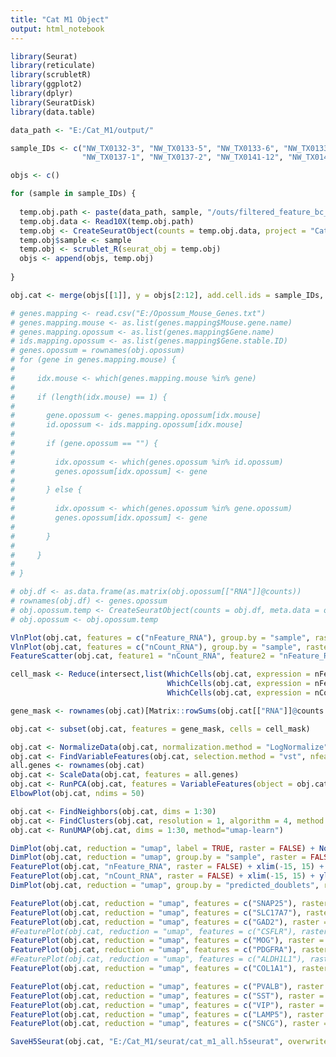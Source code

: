 ```yaml
---
title: "Cat M1 Object"
output: html_notebook
---
```


```r

library(Seurat)
library(reticulate)
library(scrubletR)
library(ggplot2)
library(dplyr)
library(SeuratDisk)
library(data.table)

data_path <- "E:/Cat_M1/output/"

sample_IDs <- c("NW_TX0132-3", "NW_TX0133-5", "NW_TX0133-6", "NW_TX0133-7", "NW_TX0135-6", "NW_TX0135-7", 
                "NW_TX0137-1", "NW_TX0137-2", "NW_TX0141-12", "NW_TX0142-1", "NW_TX0145-9", "NW_TX0146-3") 

objs <- c()

for (sample in sample_IDs) {
  
  temp.obj.path <- paste(data_path, sample, "/outs/filtered_feature_bc_matrix/", sep = "")
  temp.obj.data <- Read10X(temp.obj.path)
  temp.obj <- CreateSeuratObject(counts = temp.obj.data, project = "Cat_M1")
  temp.obj$sample <- sample
  temp.obj <- scrublet_R(seurat_obj = temp.obj)
  objs <- append(objs, temp.obj)
  
}

```


```r

obj.cat <- merge(objs[[1]], y = objs[2:12], add.cell.ids = sample_IDs, project = "Cat_M1")

```


```r

# genes.mapping <- read.csv("E:/Opossum_Mouse_Genes.txt")
# genes.mapping.mouse <- as.list(genes.mapping$Mouse.gene.name)
# genes.mapping.opossum <- as.list(genes.mapping$Gene.name)
# ids.mapping.opossum <- as.list(genes.mapping$Gene.stable.ID)
# genes.opossum = rownames(obj.opossum)
# for (gene in genes.mapping.mouse) {
#   
#     idx.mouse <- which(genes.mapping.mouse %in% gene)
# 
#     if (length(idx.mouse) == 1) {
#       
#       gene.opossum <- genes.mapping.opossum[idx.mouse]
#       id.opossum <- ids.mapping.opossum[idx.mouse]
#       
#       if (gene.opossum == "") {
#         
#         idx.opossum <- which(genes.opossum %in% id.opossum)
#         genes.opossum[idx.opossum] <- gene
#         
#       } else {
#         
#         idx.opossum <- which(genes.opossum %in% gene.opossum)
#         genes.opossum[idx.opossum] <- gene
#         
#       }
#       
#     }
#   
# }

```


```r

# obj.df <- as.data.frame(as.matrix(obj.opossum[["RNA"]]@counts))
# rownames(obj.df) <- genes.opossum
# obj.opossum.temp <- CreateSeuratObject(counts = obj.df, meta.data = obj.opossum[[]])
# obj.opossum <- obj.opossum.temp

```


```r

VlnPlot(obj.cat, features = c("nFeature_RNA"), group.by = "sample", raster = FALSE)
VlnPlot(obj.cat, features = c("nCount_RNA"), group.by = "sample", raster = FALSE)
FeatureScatter(obj.cat, feature1 = "nCount_RNA", feature2 = "nFeature_RNA", raster = FALSE)

```


```r

cell_mask <- Reduce(intersect,list(WhichCells(obj.cat, expression = nFeature_RNA > 700), 
                                   WhichCells(obj.cat, expression = nFeature_RNA < 6500),
                                   WhichCells(obj.cat, expression = nCount_RNA < 40000)))

gene_mask <- rownames(obj.cat)[Matrix::rowSums(obj.cat[["RNA"]]@counts > 0) > 8]

obj.cat <- subset(obj.cat, features = gene_mask, cells = cell_mask)

```


```r

obj.cat <- NormalizeData(obj.cat, normalization.method = "LogNormalize", scale.factor = 10000)
obj.cat <- FindVariableFeatures(obj.cat, selection.method = "vst", nfeatures = 3000)
all.genes <- rownames(obj.cat)
obj.cat <- ScaleData(obj.cat, features = all.genes)
obj.cat <- RunPCA(obj.cat, features = VariableFeatures(object = obj.cat))
ElbowPlot(obj.cat, ndims = 50)

```


```r

obj.cat <- FindNeighbors(obj.cat, dims = 1:30)
obj.cat <- FindClusters(obj.cat, resolution = 1, algorithm = 4, method = "igraph")
obj.cat <- RunUMAP(obj.cat, dims = 1:30, method="umap-learn")

```


```r

DimPlot(obj.cat, reduction = "umap", label = TRUE, raster = FALSE) + NoLegend() + xlim(-15, 15) + ylim(-15, 15) + coord_equal()
DimPlot(obj.cat, reduction = "umap", group.by = "sample", raster = FALSE) + xlim(-15, 15) + ylim(-15, 15) + coord_equal()
FeaturePlot(obj.cat, "nFeature_RNA", raster = FALSE) + xlim(-15, 15) + ylim(-15, 15) + coord_equal()
FeaturePlot(obj.cat, "nCount_RNA", raster = FALSE) + xlim(-15, 15) + ylim(-15, 15) + coord_equal()
DimPlot(obj.cat, reduction = "umap", group.by = "predicted_doublets", raster = FALSE) + xlim(-15, 15) + ylim(-15, 15) + coord_equal()

```


```r

FeaturePlot(obj.cat, reduction = "umap", features = c("SNAP25"), raster = FALSE) + NoLegend() + xlim(-15, 15) + ylim(-15, 15) + coord_equal()
FeaturePlot(obj.cat, reduction = "umap", features = c("SLC17A7"), raster = FALSE) + NoLegend() + xlim(-15, 15) + ylim(-15, 15) + coord_equal()
FeaturePlot(obj.cat, reduction = "umap", features = c("GAD2"), raster = FALSE) + NoLegend() + xlim(-15, 15) + ylim(-15, 15) + coord_equal()
#FeaturePlot(obj.cat, reduction = "umap", features = c("CSFLR"), raster = FALSE) + NoLegend() + xlim(-15, 15) + ylim(-15, 15) + coord_equal()
FeaturePlot(obj.cat, reduction = "umap", features = c("MOG"), raster = FALSE) + NoLegend() + xlim(-15, 15) + ylim(-15, 15) + coord_equal()
FeaturePlot(obj.cat, reduction = "umap", features = c("PDGFRA"), raster = FALSE) + NoLegend() + xlim(-15, 15) + ylim(-15, 15) + coord_equal()
#FeaturePlot(obj.cat, reduction = "umap", features = c("ALDH1L1"), raster = FALSE) + NoLegend() + xlim(-15, 15) + ylim(-15, 15) + coord_equal()
FeaturePlot(obj.cat, reduction = "umap", features = c("COL1A1"), raster = FALSE) + NoLegend() + xlim(-15, 15) + ylim(-15, 15) + coord_equal()

FeaturePlot(obj.cat, reduction = "umap", features = c("PVALB"), raster = FALSE) + NoLegend() + xlim(-15, 15) + ylim(-15, 15) + coord_equal()
FeaturePlot(obj.cat, reduction = "umap", features = c("SST"), raster = FALSE) + NoLegend() + xlim(-15, 15) + ylim(-15, 15) + coord_equal()
FeaturePlot(obj.cat, reduction = "umap", features = c("VIP"), raster = FALSE) + NoLegend() + xlim(-15, 15) + ylim(-15, 15) + coord_equal()
FeaturePlot(obj.cat, reduction = "umap", features = c("LAMP5"), raster = FALSE) + NoLegend() + xlim(-15, 15) + ylim(-15, 15) + coord_equal()
FeaturePlot(obj.cat, reduction = "umap", features = c("SNCG"), raster = FALSE) + NoLegend() + xlim(-15, 15) + ylim(-15, 15) + coord_equal()

```


```r

SaveH5Seurat(obj.cat, "E:/Cat_M1/seurat/cat_m1_all.h5seurat", overwrite = TRUE, verbose = TRUE)

```

